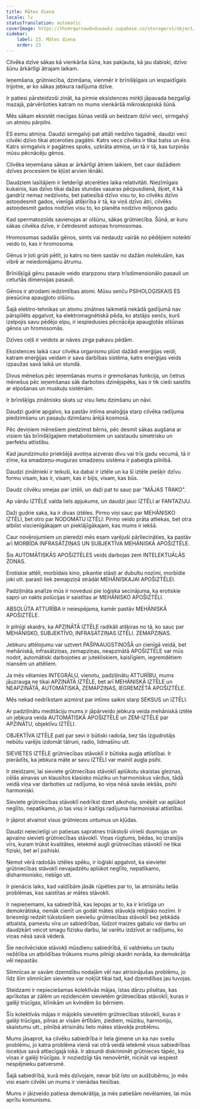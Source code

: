 ```yaml
---
title: Mātes diena
locale: lv
statusTranslation: automatic
coverImage: https://lhvmrqwrcowdvduuaukz.supabase.co/storage/v1/object/public/strapi-uploads/small_cover-educacion-fundamental.webp-2d51a7828a2b1309555be27f7e2a61a0.webp
sidebar:
    label: 23. Mātes diena
    order: 23
---
```

Cilvēka dzīve sākas kā vienkārša šūna, kas pakļauta, kā jau dabiski, dzīvo šūnu ārkārtīgi ātrajam laikam.

Ieņemšana, grūtniecība, dzimšana, vienmēr ir brīnišķīgais un iespaidīgais trijotne, ar ko sākas jebkura radījuma dzīve.

Ir patiesi pārsteidzoši zināt, ka pirmie eksistences mirkļi jāpavada bezgalīgi mazajā, pārvēršoties katram no mums vienkāršā mikroskopiskā šūnā.

Mēs sākam eksistēt niecīgas šūnas veidā un beidzam dzīvi veci, sirmgalvji un atmiņu pārpilni.

ES esmu atmiņa. Daudzi sirmgalvji pat attāli nedzīvo tagadnē, daudzi veci cilvēki dzīvo tikai atceroties pagātni. Katrs vecs cilvēks ir tikai balss un ēna. Katrs sirmgalvis ir pagātnes spoks, uzkrāta atmiņa, un tā ir tā, kas turpinās mūsu pēcnācēju gēnos.

Cilvēka ieņemšana sākas ar ārkārtīgi ātriem laikiem, bet caur dažādiem dzīves procesiem tie kļūst arvien lēnāki.

Daudziem lasītājiem ir lietderīgi atcerēties laika relativitāti. Niezīmīgais kukainis, kas dzīvo tikai dažas stundas vasaras pēcpusdienā, šķiet, it kā gandrīz nemaz nedzīvotu, bet patiesībā dzīvo visu to, ko cilvēks dzīvo astoņdesmit gados, vienīgā atšķirība ir tā, ka viņš dzīvo ātri, cilvēks astoņdesmit gados nodzīvo visu to, ko planēta nodzīvo miljonos gadu.

Kad spermatozoīds savienojas ar olšūnu, sākas grūtniecība. Šūnā, ar kuru sākas cilvēka dzīve, ir četrdesmit astoņas hromosomas.

Hromosomas sadalās gēnos, simts vai nedaudz vairāk no pēdējiem noteikti veido to, kas ir hromosoma.

Gēnus ir ļoti grūti pētīt, jo katrs no tiem sastāv no dažām molekulām, kas vibrē ar neiedomājamu ātrumu.

Brīnišķīgā gēnu pasaule veido starpzonu starp trīsdimensionālo pasauli un ceturtās dimensijas pasauli.

Gēnos ir atrodami iedzimtības atomi. Mūsu senču PSIHOLOĢISKAIS ES piesūcina apaugļoto olšūnu.

Šajā elektro-tehnikas un atomu zinātnes laikmetā nekādā gadījumā nav pārspīlēts apgalvot, ka elektromagnētiskā pēda, ko atstājis senčs, kurš izelpojis savu pēdējo elpu, ir iespiedusies pēcnācēja apaugļotās olšūnas gēnos un hromosomās.

Dzīves ceļš ir veidots ar nāves zirga pakavu pēdām.

Eksistences laikā caur cilvēka organismu plūst dažādi enerģijas veidi; katram enerģijas veidam ir sava darbības sistēma, katrs enerģijas veids izpaužas savā laikā un stundā.

Divus mēnešus pēc ieņemšanas mums ir gremošanas funkcija, un četrus mēnešus pēc ieņemšanas sāk darboties dzinējspēks, kas ir tik cieši saistīts ar elpošanas un muskuļu sistēmām.

Ir brīnišķīgs zinātnisks skats uz visu lietu dzimšanu un nāvi.

Daudzi gudrie apgalvo, ka pastāv intīma analoģija starp cilvēka radījuma piedzimšanu un pasauļu dzimšanu ārējā kosmosā.

Pēc deviņiem mēnešiem piedzimst bērns, pēc desmit sākas augšana ar visiem tās brīnišķīgajiem metabolismiem un saistaudu simetrisku un perfektu attīstību.

Kad jaundzimušo priekšējā avotiņa aizveras divu vai trīs gadu vecumā, tā ir zīme, ka smadzeņu-muguras smadzeņu sistēma ir pabeigta pilnībā.

Daudzi zinātnieki ir teikuši, ka dabai ir iztēle un ka šī iztēle piešķir dzīvu formu visam, kas ir, visam, kas ir bijis, visam, kas būs.

Daudz cilvēku smejas par iztēli, un daži pat to sauc par "MĀJAS TRAKO".

Ap vārdu IZTĒLE valda liels apjukums, un daudzi jauc IZTĒLI ar FANTAZIJU.

Daži gudrie saka, ka ir divas iztēles. Pirmo viņi sauc par MEHĀNISKO IZTĒLI, bet otro par NODOMĀTU IZTĒLI: Pirmo veido prāta atliekas, bet otra atbilst viscienīgākajam un pieklājīgākajam, kas mums ir iekšā.

Caur novērojumiem un pieredzi mēs esam varējuši pārliecināties, ka pastāv arī MORBĪDA INFRASĀTZIŅAS UN SUBJEKTĪVA MEHĀNISKĀ APOŠIZTĒLE.

Šis AUTOMĀTISKĀS APOŠIZTĒLES veids darbojas zem INTELEKTUĀLĀS ZONAS.

Erotiskie attēli, morbīdais kino, pikantie stāsti ar dubultu nozīmi, morbīdie joki utt. parasti liek zemapziņā strādāt MEHĀNISKAJAI APOŠIZTĒLEI.

Padziļināta analīze mūs ir novedusi pie loģiska secinājuma, ka erotiskie sapņi un nakts polūcijas ir saistītas ar MEHĀNISKO APOŠIZTĒLI.

ABSOLŪTA ATTURĪBA ir neiespējama, kamēr pastāv MEHĀNISKĀ APOŠIZTĒLE.

Ir pilnīgi skaidrs, ka APZINĀTĀ IZTĒLE radikāli atšķiras no tā, ko sauc par MEHĀNISKO, SUBJEKTĪVO, INFRASĀTZIŅAS IZTĒLI. ZEMAPZIŅAS.

Jebkuru attēlojumu var uztvert PAŠPAAUGSTINOŠĀ un cienīgā veidā, bet mehāniskā, infrasātziņas, zemapziņas, neapzinātā APOŠIZTĒLE var mūs nodot, automātiski darbojoties ar jutekliskiem, kaislīgiem, iegremdētiem niansēm un attēliem.

Ja mēs vēlamies INTEGRĀLU, vienotu, padziļinātu ATTURĪBU, mums jāuzrauga ne tikai APZINĀTĀ IZTĒLE, bet arī MEHĀNISKĀ IZTĒLE un NEAPZINĀTĀ, AUTOMĀTISKĀ, ZEMAPZIŅAS, IEGREMZĒTĀ APOŠIZTĒLE.

Mēs nekad nedrīkstam aizmirst par intīmo saikni starp SEKSUS un IZTĒLI.

Ar padziļinātu meditāciju mums ir jāpārveido jebkura veida mehāniskā iztēle un jebkura veida AUTOMĀTISKĀ APOŠIZTĒLE un ZEM-IZTĒLE par APZINĀTU, objektīvu IZTĒLI.

OBJEKTĪVA IZTĒLE pati par sevi ir būtiski radoša, bez tās izgudrotājs nebūtu varējis izdomāt tālruni, radio, lidmašīnu utt.

SIEVIETES IZTĒLE grūtniecības stāvoklī ir būtiska augļa attīstībai. Ir pierādīts, ka jebkura māte ar savu IZTĒLI var mainīt augļa psihi.

Ir steidzami, lai sieviete grūtniecības stāvoklī aplūkotu skaistas gleznas, cēlās ainavas un klausītos klasisko mūziku un harmoniskus vārdus, tādā veidā viņa var darboties uz radījuma, ko viņa nēsā savās iekšās, psihi harmoniski.

Sieviete grūtniecības stāvoklī nedrīkst dzert alkoholu, smēķēt vai aplūkot neglīto, nepatīkamo, jo tas viss ir kaitīgs radījuma harmoniskai attīstībai.

Ir jāprot atvainot visus grūtnieces untumus un kļūdas.

Daudzi neiecietīgi un patiesas sapratnes trūkstoši vīrieši dusmojas un apvaino sievieti grūtniecības stāvoklī. Viņas rūgtums, bēdas, ko izraisījis vīrs, kuram trūkst kvalitātes, ietekmē augli grūtniecības stāvoklī ne tikai fiziski, bet arī psihiski.

Ņemot vērā radošās iztēles spēku, ir loģiski apgalvot, ka sievietei grūtniecības stāvoklī nevajadzētu aplūkot neglīto, nepatīkamo, disharmonisko, riebīgo utt.

Ir pienācis laiks, kad valdībām jāsāk rūpēties par to, lai atrisinātu lielās problēmas, kas saistītas ar mātes stāvokli.

Ir nepieņemami, ka sabiedrībā, kas lepojas ar to, ka ir kristīga un demokrātiska, nemāk cienīt un godāt mātes stāvokļa reliģisko nozīmi. Ir briesmīgi redzēt tūkstošiem sieviešu grūtniecības stāvoklī bez jebkāda atbalsta, pamestu vīra un sabiedrības, lūdzot maizes gabalu vai darbu un daudzkārt veicot smagu fizisku darbu, lai varētu izdzīvot ar radījumu, ko viņas nēsā savā vēderā.

Šie necilvēciskie stāvokļi mūsdienu sabiedrībā, šī valdnieku un tautu nežēlība un atbildības trūkums mums pilnīgi skaidri norāda, ka demokrātija vēl nepastāv.

Slimnīcas ar savām dzemdību nodaļām vēl nav atrisinājušas problēmu, jo līdz šīm slimnīcām sievietes var nokļūt tikai tad, kad dzemdības jau tuvojas.

Steidzami ir nepieciešamas kolektīvās mājas, īstas dārzu pilsētas, kas aprīkotas ar zālēm un rezidencēm sievietēm grūtniecības stāvoklī, kuras ir galēji trūcīgas, klīnikām un kvindēm šo bērniem.

Šīs kolektīvās mājas ir mājoklis sievietēm grūtniecības stāvoklī, kuras ir galēji trūcīgas, pilnas ar visām ērtībām, ziediem, mūziku, harmoniju, skaistumu utt., pilnībā atrisinātu lielo mātes stāvokļa problēmu.

Mums jāsaprot, ka cilvēku sabiedrība ir liela ģimene un ka nav svešu problēmu, jo katra problēma vienā vai otrā veidā ietekmē visus sabiedrības locekļus savā attiecīgajā lokā. Ir absurdi diskriminēt grūtnieces tāpēc, ka viņas ir galēji trūcīgas. Ir noziedzīgi tās nenovērtēt, nicināt vai iespiest nespējnieku patversmē.

Šajā sabiedrībā, kurā mēs dzīvojam, nevar būt īsto un audžubērnu, jo mēs visi esam cilvēki un mums ir vienādas tiesības.

Mums ir jāizveido patiesa demokrātija, ja mēs patiešām nevēlamies, lai mūs aprītu komunisms.

